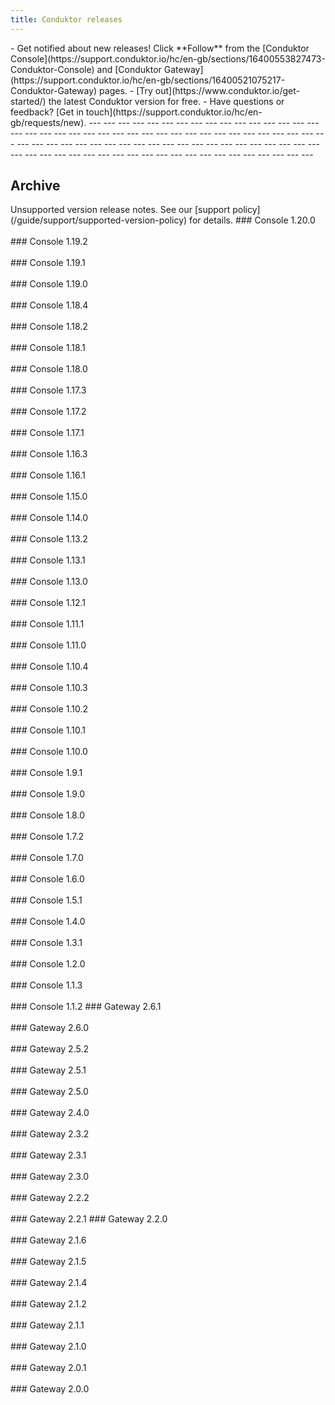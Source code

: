 ```yaml
---
title: Conduktor releases
---
```





<Note>
- Get notified about new releases! Click **Follow** from the [Conduktor Console](https://support.conduktor.io/hc/en-gb/sections/16400553827473-Conduktor-Console) and [Conduktor Gateway](https://support.conduktor.io/hc/en-gb/sections/16400521075217-Conduktor-Gateway) pages.
- [Try out](https://www.conduktor.io/get-started/) the latest Conduktor version for free.
- Have questions or feedback? [Get in touch](https://support.conduktor.io/hc/en-gb/requests/new).
</Note>

<Update label="Console 1.37.0" description="2025-08-21">
  <Console1370 />
</Update>
---
<Update label="Gateway 3.12.0" description="2025-08-21">
  <Gateway3120 />
</Update>
---
<Update label="Console 1.36.2" description="2025-08-04">
<Console1362 />
</Update>
---
<Update label="Console 1.36.1" description="2025-07-21">
<Console1361 />
</Update>
---
<Update label="Gateway 3.11.0" description="2025-07-18">
<Gateway3110 />
</Update>
---
<Update label="Console 1.36.0" description="2025-07-18">
<Console1360 />
</Update>
---
<Update label="Console 1.35.2" description="2025-07-03">
<Console1352 />
</Update>
---
<Update label="Console 1.35.1" description="2025-06-26">
<Console1351 />
</Update>
---
<Update label="Conduktor CLI 0.6.1" description="2025-06-24">
<Cli061 />
</Update>
---
<Update label="Conduktor CLI 0.6.0" description="2025-06-23">
<Cli060 />
</Update>
---
<Update label="Gateway 3.10.0" description=" 2025-06-18">
<Gateway3100 />
</Update>
---
<Update label="Console 1.35.0" description="2025-06-18">
<Console1350 />
</Update>
---
<Update label="Gateway 3.9.2" description="2025-06-11">
<Gateway392 />
</Update>
---
<Update label="Console 1.34.3" description="2025-06-03">
<Console1343 />
</Update>
---
<Update label="Console 1.34.2" description="2025-05-26">
<Console1342 />
</Update>
---
<Update label="Console 1.34.1" description="2025-05-20">
<Console1341 />
</Update>
---
<Update label="Gateway 3.9.0" description="2025-05-14">
<Gateway390 />
</Update>
---
<Update label="Console 1.34.0" description="2025-05-14">
<Console1340 />
</Update>
---
<Update label="Conduktor CLI 0.5.1" description="2025-05-14">
<Cli051 />
</Update>
---
<Update label="Gateway 3.8.1" description="2025-04-18">
<Gateway381 />
</Update>
---
<Update label="Gateway 3.8.0" description="2025-04-09">
<Gateway380 />
</Update>
---
<Update label="Console 1.33.0" description="2025-04-09">
<Console1330 />
</Update>
---
<Update label="Console 1.32.1" description="2025-03-24">
<Console1321 />
</Update>
---
<Update label="Gateway 3.7.0" description="2025-03-21">
<Gateway370 />
</Update>
---
<Update label="Console 1.32.0" description="2025-03-12">
<Console1320 />
</Update>
---
<Update label="Conduktor CLI 0.5.0" description="2025-03-10">
<Cli050 />
</Update>
---
<Update label="Gateway 3.6.1" description="2025-03-05">
<Gateway361 />
</Update>
---
<Update label="Console 1.31.2" description="2025-03-03">
<Console1312 />
</Update>
---
<Update label="Console 1.31.1" description="2025-02-18">
<Console1311 />
</Update>
---
<Update label="Gateway 3.6.0" description="2025-02-12">
<Gateway360 />
</Update>
---
<Update label="Conduktor CLI 0.4.0" description="2025-02-07">
<Cli040 />
</Update>
---
<Update label="Console 1.31.0" description="2025-02-05">
<Console1310 />
</Update>
---
<Update label="Gateway 3.5.2" description="2025-01-17">
<Gateway352 />
</Update>
---
<Update label="Conduktor CLI 0.3.4" description="2025-01-10">
<Cli034 />
</Update>
---
<Update label="Gateway 3.5.1" description="2025-01-08">
<Gateway351 />
</Update>
---
<Update label="Conduktor CLI 0.3.3" description="2024-12-16">
<Cli033 />
</Update>
---
<Update label="Console 1.30.0" description="2024-12-16">
<Console1300 />
</Update>
---
<Update label="Gateway 3.5.0" description="2024-12-16">
<Gateway350 />
</Update>
---
<Update label="Console 1.29.2" description="2024-12-09">
<Console1292 />
</Update>
---
<Update label="Console 1.29.1" description="2024-11-28">
<Console1291 />
</Update>
---
<Update label="Console 1.29.0" description="2024-11-25">
<Console1290 />
</Update>
---
<Update label="Conduktor CLI 0.3.2" description="2024-11-25">
<Cli032 />
</Update>
---
<Update label="Gateway 3.4.0" description="2024-11-15">
<Gateway340 />
</Update>
---
<Update label="Console 1.28.0" description="2024-10-14">
<Console1280 />
</Update>
---
<Update label="Conduktor CLI 0.3.1" description="2024-10-14">
<Cli031 />
</Update>
---
<Update label="Gateway 3.3.2" description="2024-10-07">
<Gateway332 />
</Update>
---
<Update label="Console 1.27.1" description="2024-09-25">
<Console1271 />
</Update>
---
<Update label="Gateway 3.3.1" description="2024-09-25">
<Gateway331 />
</Update>
---
<Update label="Conduktor CLI 0.3.0" description="2024-09-17">
<Cli030 />
</Update>
---
<Update label="Console 1.27.0" description="2024-09-14">
<Console1270 />
</Update>
---
<Update label="Gateway 3.3.0" description="2024-09-05">
<Gateway330 />
</Update>
---
<Update label="Gateway 3.22.0" description="2024-08-28">
<Gateway322 />
</Update>
---
<Update label="Console 1.26.0" description="2024-08-14">
<Console1260 />
</Update>
---
<Update label="Gateway 3.2.1" description="2024-07-31">
<Gateway321 />
</Update>
---
<Update label="Console 1.25.1" description="2024-07-23">
<Console1251 />
</Update>
---
<Update label="Conduktor CLI 0.2.7" description="2024-07-22">
<Cli027 />
</Update>
---
<Update label="Gateway 3.2.0" description="2024-07-19">
<Gateway320 />
</Update>
---
<Update label="Conduktor CLI 0.2.6" description="2024-06-25">
<Cli026 />
</Update>
---
<Update label="Console 1.24.1" description="2024-06-24">
<Console1241 />
</Update>
---
<Update label="Gateway 3.1.1" description="2024-06-20">
<Gateway311 />
</Update>
---
<Update label="Console 1.24.0" description="2024-06-19">
<Console1240 />
</Update>
---
<Update label="Conduktor CLI 0.2.5" description="2024-06-18">
<Cli025 />
</Update>
---
<Update label="Gateway 3.1.0" description="2024-06-05">
<Gateway310 />
</Update>
---
<Update label="Gateway 3.0.5" description="2024-06-04">
<Gateway305 />
</Update>
---
<Update label="Gateway 3.0.4" description="2024-05-22">
<Gateway304 />
</Update>
---
<Update label="Gateway 3.0.3" description="2024-05-09">
<Gateway303 />
</Update>
---
<Update label="Gateway 3.0.2" description="2024-05-07">
<Gateway302 />
</Update>
---
<Update label="Console 1.23.0" description="2024-05-03">
<Console1230 />
</Update>
---
<Update label="Conduktor CLI 0.2.4" description="2024-05-02">
<Cli024 />
</Update>
---
<Update label="Conduktor CLI 0.2.1" description="2024-04-29">
<Cli021 />
</Update>
---
<Update label="Conduktor CLI 0.2.0" description="2024-04-22">
<Cli020 />
</Update>
---
<Update label="Console 1.22.1" description="2024-04-18">
<Console1221 />
</Update>
---
<Update label="Console 1.21.3" description="2024-04-18">
<Console1213 />
</Update>
---
<Update label="Gateway 3.0.1" description="2024-04-15">
<Gateway301 />
</Update>
---
<Update label="Conduktor CLI 0.1.1" description="2024-04-15">
<Cli011 />
</Update>
---
<Update label="Console 1.22.0" description="2024-04-03">
<Console1220 />
</Update>
---
<Update label="Gateway 3.0.0" description="2024-03-20">
<Gateway300 />
</Update>
---
<Update label="Conduktor CLI 0.1.0" description="2024-03-26">
<Cli010 />
</Update>
---
<Update label="Console 1.21.1" description="2024-03-05">
<Console1211 />
</Update>
---
<Update label="Console 1.21.0" description="2024-02-26">
<Console1210 />
</Update>
---

## Archive

<Info>
Unsupported version release notes. See our [support policy](/guide/support/supported-version-policy) for details.
</Info>

<Tabs>
  <Tab title="Unsupported Console versions">
    ### Console 1.20.0
    <Console1200 />
    <br />
    <br />
    ### Console 1.19.2
    <Console1192 />
    <br />
    <br />
    ### Console 1.19.1
    <Console1191 />
    <br />
    <br />
    ### Console 1.19.0
    <Console1190 />
    <br />
    <br />
    ### Console 1.18.4
    <Console1184 />
    <br />
    <br />
    ### Console 1.18.2
    <Console1182 />
    <br />
    <br />
    ### Console 1.18.1
    <Console1181 />
    <br />
    <br />
    ### Console 1.18.0
    <Console1180 />
    <br />
    <br />
    ### Console 1.17.3
    <Console1173 />
    <br />
    <br />
    ### Console 1.17.2
    <Console1172 />
    <br />
    <br />
    ### Console 1.17.1
    <Version1171 />
    <br />
    <br />
    ### Console 1.16.3
    <Version1163 />
    <br />
    <br />
    ### Console 1.16.1
    <Version1161 />
    <br />
    <br />
    ### Console 1.15.0
    <Version1150 />
    <br />
    <br />
    ### Console 1.14.0
    <Version1140 />
    <br />
    <br />
    ### Console 1.13.2
    <Version1132 />
    <br />
    <br />
    ### Console 1.13.1
    <Version1131 />
    <br />
    <br />
    ### Console 1.13.0
    <Version1130 />
    <br />
    <br />
    ### Console 1.12.1
    <Version1121 />
    <br />
    <br />
    ### Console 1.11.1
    <Version1111 />
    <br />
    <br />
    ### Console 1.11.0
    <Version1110 />
    <br />
    <br />
    ### Console 1.10.4
    <Version1104 />
    <br />
    <br />
    ### Console 1.10.3
    <Version1103 />
    <br />
    <br />
    ### Console 1.10.2
    <Version1102 />
    <br />
    <br />
    ### Console 1.10.1
    <Version1101 />
    <br />
    <br />
    ### Console 1.10.0
    <Version1100 />
    <br />
    <br />
    ### Console 1.9.1
    <Version191 />
    <br />
    <br />
    ### Console 1.9.0
    <Version190 />
    <br />
    <br />
    ### Console 1.8.0
    <Version180 />
    <br />
    <br />
    ### Console 1.7.2
    <Version172 />
    <br />
    <br />
    ### Console 1.7.0
    <Version170 />
    <br />
    <br />
    ### Console 1.6.0
    <Version160 />
    <br />
    <br />
    ### Console 1.5.1
    <Version151 />
    <br />
    <br />
    ### Console 1.4.0
    <Version140 />
    <br />
    <br />
    ### Console 1.3.1
    <Version131 />
    <br />
    <br />
    ### Console 1.2.0
    <Version120 />
    <br />
    <br />
    ### Console 1.1.3
    <Version113 />
    <br />
    <br />
    ### Console 1.1.2
    <Version112 />
  </Tab>
  <Tab title="Unsupported Gateway versions">
    ### Gateway 2.6.1
    <Gateway261 />
    <br />
    <br />
    ### Gateway 2.6.0
    <Gateway260 />
    <br />
    <br />
    ### Gateway 2.5.2
    <Gateway252 />
    <br />
    <br />
    ### Gateway 2.5.1
    <Gateway251 />
    <br />
    <br />
    ### Gateway 2.5.0
    <Gateway250 />
    <br />
    <br />
    ### Gateway 2.4.0
    <Gateway240 />
    <br />
    <br />
    ### Gateway 2.3.2
    <Gateway232 />
    <br />
    <br />
    ### Gateway 2.3.1
    <Gateway231 />
    <br />
    <br />
    ### Gateway 2.3.0
    <Gateway230 />
    <br />
    <br />
    ### Gateway 2.2.2
    <Gateway222 />
    <br />
    <br />
    ### Gateway 2.2.1
    <Gateway221 />
    ### Gateway 2.2.0
    <Gateway220 />
    <br />
    <br />
    ### Gateway 2.1.6
    <Gateway216 />
    <br />
    <br />
    ### Gateway 2.1.5
    <Gateway215 />
    <br />
    <br />
    ### Gateway 2.1.4
    <Gateway214 />
    <br />
    <br />
    ### Gateway 2.1.2
    <Gateway212 />
    <br />
    <br />
    ### Gateway 2.1.1
    <Gateway211 />
    <br />
    <br />
    ### Gateway 2.1.0
    <Gateway210 />
    <br />
    <br />
    ### Gateway 2.0.1
    <Gateway201 />
    <br />
    <br />
    ### Gateway 2.0.0
    <Gateway200 />
  </Tab>
</Tabs>
